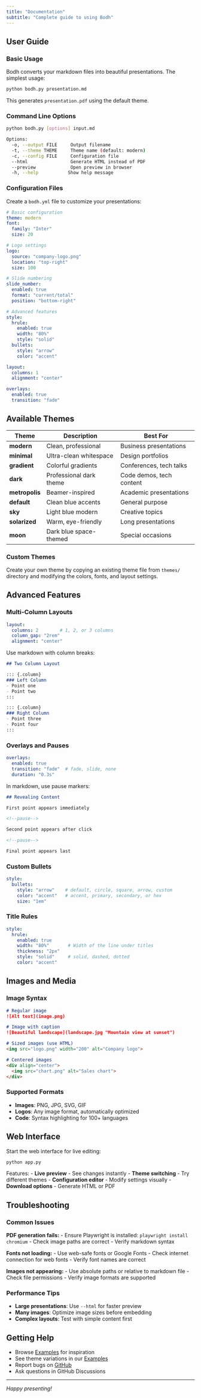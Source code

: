 ```yaml
---
title: "Documentation"
subtitle: "Complete guide to using Bodh"
---
```


## User Guide

### Basic Usage

Bodh converts your markdown files into beautiful presentations. The simplest usage:

```bash
python bodh.py presentation.md
```

This generates `presentation.pdf` using the default theme.

### Command Line Options

```bash
python bodh.py [options] input.md

Options:
  -o, --output FILE     Output filename
  -t, --theme THEME     Theme name (default: modern)
  -c, --config FILE     Configuration file
  --html                Generate HTML instead of PDF
  --preview             Open preview in browser
  -h, --help           Show help message
```

### Configuration Files

Create a `bodh.yml` file to customize your presentations:

```yaml
# Basic configuration
theme: modern
font:
  family: "Inter"
  size: 20

# Logo settings
logo:
  source: "company-logo.png"
  location: "top-right"
  size: 100

# Slide numbering
slide_number:
  enabled: true
  format: "current/total"
  position: "bottom-right"

# Advanced features
style:
  hrule:
    enabled: true
    width: "80%"
    style: "solid"
  bullets:
    style: "arrow"
    color: "accent"

layout:
  columns: 1
  alignment: "center"

overlays:
  enabled: true
  transition: "fade"
```

## Available Themes

| Theme | Description | Best For |
|-------|-------------|----------|
| **modern** | Clean, professional | Business presentations |
| **minimal** | Ultra-clean whitespace | Design portfolios |
| **gradient** | Colorful gradients | Conferences, tech talks |
| **dark** | Professional dark theme | Code demos, tech content |
| **metropolis** | Beamer-inspired | Academic presentations |
| **default** | Clean blue accents | General purpose |
| **sky** | Light blue modern | Creative topics |
| **solarized** | Warm, eye-friendly | Long presentations |
| **moon** | Dark blue space-themed | Special occasions |

### Custom Themes

Create your own theme by copying an existing theme file from `themes/` directory and modifying the colors, fonts, and layout settings.

## Advanced Features

### Multi-Column Layouts

```yaml
layout:
  columns: 2        # 1, 2, or 3 columns
  column_gap: "2rem"
  alignment: "center"
```

Use markdown with column breaks:

```markdown
## Two Column Layout

::: {.column}
### Left Column
- Point one
- Point two
:::

::: {.column}
### Right Column  
- Point three
- Point four
:::
```

### Overlays and Pauses

```yaml
overlays:
  enabled: true
  transition: "fade"  # fade, slide, none
  duration: "0.3s"
```

In markdown, use pause markers:

```markdown
## Revealing Content

First point appears immediately

<!--pause-->

Second point appears after click

<!--pause-->

Final point appears last
```

### Custom Bullets

```yaml
style:
  bullets:
    style: "arrow"    # default, circle, square, arrow, custom
    color: "accent"   # accent, primary, secondary, or hex
    size: "1em"
```

### Title Rules

```yaml
style:
  hrule:
    enabled: true
    width: "80%"       # Width of the line under titles
    thickness: "2px"
    style: "solid"     # solid, dashed, dotted
    color: "accent"
```

## Images and Media

### Image Syntax

```markdown
# Regular image
![Alt text](image.png)

# Image with caption
![Beautiful landscape](landscape.jpg "Mountain view at sunset")

# Sized images (use HTML)
<img src="logo.png" width="200" alt="Company logo">

# Centered images
<div align="center">
  <img src="chart.png" alt="Sales chart">
</div>
```

### Supported Formats

- **Images**: PNG, JPG, SVG, GIF
- **Logos**: Any image format, automatically optimized
- **Code**: Syntax highlighting for 100+ languages

## Web Interface

Start the web interface for live editing:

```bash
python app.py
```

Features:
- **Live preview** - See changes instantly
- **Theme switching** - Try different themes
- **Configuration editor** - Modify settings visually
- **Download options** - Generate HTML or PDF

## Troubleshooting

### Common Issues

**PDF generation fails:**
- Ensure Playwright is installed: `playwright install chromium`
- Check image paths are correct
- Verify markdown syntax

**Fonts not loading:**
- Use web-safe fonts or Google Fonts
- Check internet connection for web fonts
- Verify font names are correct

**Images not appearing:**
- Use absolute paths or relative to markdown file
- Check file permissions
- Verify image formats are supported

### Performance Tips

- **Large presentations**: Use `--html` for faster preview
- **Many images**: Optimize image sizes before embedding
- **Complex layouts**: Test with simple content first

## Getting Help

- Browse [Examples](examples.qmd) for inspiration
- See theme variations in our [Examples](examples.qmd)
- Report bugs on [GitHub](https://github.com/nipunbatra/Bodh/issues)
- Ask questions in GitHub Discussions

---

*Happy presenting!*